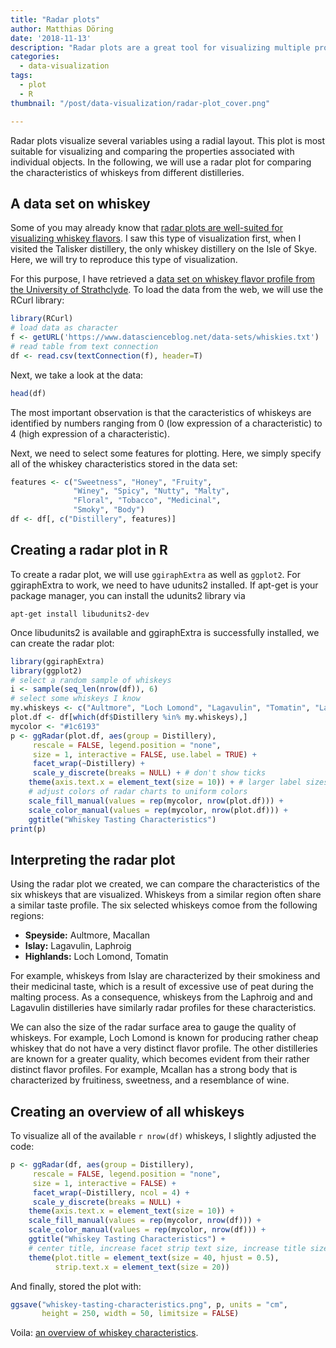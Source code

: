 ```yaml
---
title: "Radar plots"
author: Matthias Döring
date: '2018-11-13'
description: "Radar plots are a great tool for visualizing multiple properties at once. Learn how to draw them in R!"
categories:
  - data-visualization
tags:
  - plot
  - R
thumbnail: "/post/data-visualization/radar-plot_cover.png"

---
```

Radar plots visualize several variables using a radial layout. This plot is most suitable for visualizing and comparing the properties associated with individual objects. In the following, we will use a radar plot for comparing the characteristics of whiskeys from different distilleries.

## A data set on whiskey

Some of you may already know that [radar plots are well-suited for visualizing whiskey flavors](/post/data-visualization/radar-plot/). I saw this type of visualization first, when I visited the Talisker distillery, the only whiskey distillery on the Isle of Skye. Here, we will try to reproduce this type of visualization. 

For this purpose, I have retrieved a [data set on whiskey flavor profile from the University of Strathclyde](http://outreach.mathstat.strath.ac.uk/outreach/nessie/nessie_whisky.html). To load the data from the web, we will use the RCurl library:

```r
library(RCurl)
# load data as character
f <- getURL('https://www.datascienceblog.net/data-sets/whiskies.txt')
# read table from text connection
df <- read.csv(textConnection(f), header=T)
```

Next, we take a look at the data:

```r
head(df)
```

The most important observation is that the caracteristics of whiskeys are identified by numbers ranging from 0 (low expression of a characteristic) to 4 (high expression of a characteristic). 

Next, we need to select some features for plotting. Here, we simply specify all of the whiskey characteristics stored in the data set:

```r
features <- c("Sweetness", "Honey", "Fruity",
              "Winey", "Spicy", "Nutty", "Malty",
              "Floral", "Tobacco", "Medicinal",
              "Smoky", "Body")
df <- df[, c("Distillery", features)]
```

## Creating a radar plot in R

To create a radar plot, we will use ```ggiraphExtra``` as well as ```ggplot2```. For ggiraphExtra to work, we need to have udunits2 installed. If apt-get is your package manager, you can install the udunits2 library via

```
apt-get install libudunits2-dev
```

Once libudunits2 is available and ggiraphExtra is successfully installed, we can create the radar plot:

```r
library(ggiraphExtra)
library(ggplot2)
# select a random sample of whiskeys
i <- sample(seq_len(nrow(df)), 6)
# select some whiskeys I know
my.whiskeys <- c("Aultmore", "Loch Lomond", "Lagavulin", "Tomatin", "Laphroig", "Macallan")
plot.df <- df[which(df$Distillery %in% my.whiskeys),]
mycolor <- "#1c6193"
p <- ggRadar(plot.df, aes(group = Distillery), 
     rescale = FALSE, legend.position = "none",
     size = 1, interactive = FALSE, use.label = TRUE) +
     facet_wrap(~Distillery) + 
     scale_y_discrete(breaks = NULL) + # don't show ticks 
    theme(axis.text.x = element_text(size = 10)) + # larger label sizes
    # adjust colors of radar charts to uniform colors
    scale_fill_manual(values = rep(mycolor, nrow(plot.df))) +
    scale_color_manual(values = rep(mycolor, nrow(plot.df))) +
    ggtitle("Whiskey Tasting Characteristics")
print(p)
```

## Interpreting the radar plot

Using the radar plot we created, we can compare the characteristics of the six whiskeys that are visualized. Whiskeys from a similar region often share a similar taste profile. The six selected whiskeys comoe from the following regions:

* **Speyside:** Aultmore, Macallan
* **Islay:** Lagavulin, Laphroig
* **Highlands:** Loch Lomond, Tomatin

For example, whiskeys from Islay are characterized by their smokiness and their medicinal taste, which is a result of excessive use of peat during the malting process. As a consequence, whiskeys from the Laphroig and and Lagavulin distilleries have similarly radar profiles for these characteristics.

We can also the size of the radar surface area to gauge the quality of whiskeys. For example, Loch Lomond is known for producing rather cheap whiskey that do not have a very distinct flavor profile. The other distilleries are known for a greater quality, which becomes evident from their rather distinct flavor profiles. For example, Mcallan has a strong body that is characterized by fruitiness, sweetness, and a resemblance of wine.

## Creating an overview of all whiskeys

To visualize all of the available `r nrow(df)` whiskeys, I slightly adjusted the code:

```r
p <- ggRadar(df, aes(group = Distillery), 
     rescale = FALSE, legend.position = "none",
     size = 1, interactive = FALSE) +
     facet_wrap(~Distillery, ncol = 4) + 
     scale_y_discrete(breaks = NULL) +
    theme(axis.text.x = element_text(size = 10)) + 
    scale_fill_manual(values = rep(mycolor, nrow(df))) +
    scale_color_manual(values = rep(mycolor, nrow(df))) + 
    ggtitle("Whiskey Tasting Characteristics") + 
    # center title, increase facet strip text size, increase title size
    theme(plot.title = element_text(size = 40, hjust = 0.5),
          strip.text.x = element_text(size = 20))
```

And finally, stored the plot with:

```r
ggsave("whiskey-tasting-characteristics.png", p, units = "cm", 
       height = 250, width = 50, limitsize = FALSE)
```

Voila: [an overview of whiskey characteristics](/post/data-visualization/whiskey-tasting-characteristics.png). 
